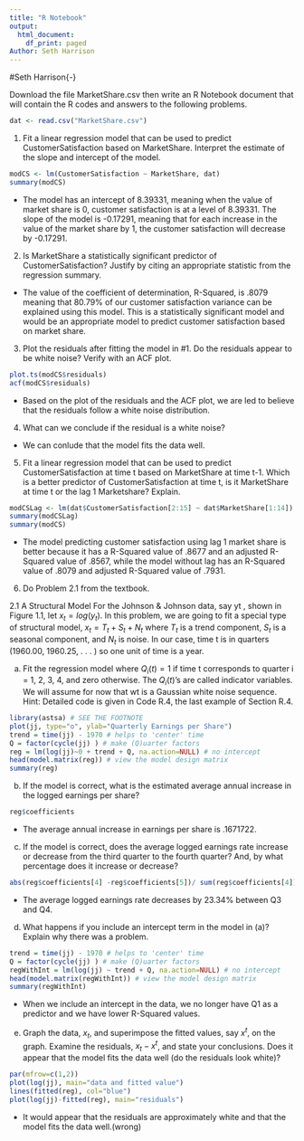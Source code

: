 ```yaml
---
title: "R Notebook"
output:
  html_document:
    df_print: paged
Author: Seth Harrison
---
```

#Seth Harrison{-}

Download the file MarketShare.csv then write an R Notebook document that will contain the R codes and answers to the following problems. 

```r
dat <- read.csv("MarketShare.csv")
```

1. Fit a linear regression model that can be used to predict CustomerSatisfaction based on MarketShare.  Interpret the estimate of the slope and intercept of the model.

```r
modCS <- lm(CustomerSatisfaction ~ MarketShare, dat)
summary(modCS)
```

* The model has an intercept of 8.39331, meaning when the value of market share is 0, customer satisfaction is at a level of 8.39331. The  slope of the model is -0.17291, meaning that for each increase in the value of the market share by 1, the customer satisfaction will decrease by -0.17291.

2. Is MarketShare a statistically significant predictor of CustomerSatisfaction?  Justify by citing an appropriate statistic from the regression summary.

* The value of the coefficient of determination, R-Squared, is .8079 meaning that 80.79% of our customer satisfaction variance can be explained using this model. This is a statistically significant model and would be an appropriate model to predict customer satisfaction based on market share.

3. Plot the residuals after fitting the model in #1.  Do the residuals appear to be white noise?  Verify with an ACF plot.

```r
plot.ts(modCS$residuals)
acf(modCS$residuals)
```

* Based on the plot of the residuals and the ACF plot, we are led to believe that the residuals follow a white noise distribution.

4. What can we conclude if the residual is a white noise?
* We can conlude that the model fits the data well.



5. Fit a linear regression model that can be used to predict CustomerSatisfaction at time t based on MarketShare at time t-1.  Which is a better predictor of CustomerSatisfaction at time t, is it MarketShare at time t or the lag 1 Marketshare?  Explain.

```r
modCSLag <- lm(dat$CustomerSatisfaction[2:15] ~ dat$MarketShare[1:14])
summary(modCSLag)
summary(modCS)
```
* The model predicting customer satisfaction using lag 1 market share is better because it has a R-Squared value of .8677 and an adjusted R-Squared value of .8567, while the model without lag has an R-Squared value of .8079 and adjusted R-Squared value of .7931.

6. Do Problem 2.1 from the textbook.

2.1 A Structural Model For the Johnson & Johnson data, say yt
, shown in Figure 1.1,
let $x_t = log(y_t)$. In this problem, we are going to fit a special type of structural model,
$x_t = T_t + S_t + N_t$ where $T_t$
is a trend component, $S_t$
is a seasonal component, and $N_t$
is noise. In our case, time t is in quarters (1960.00, 1960.25, . . . ) so one unit of time
is a year.

(a) Fit the regression model
\begin{equation}
x_t = \underbrace{β_t}_\text{trend} +\underbrace{α_1 Q_1(t) + α_2 Q_2(t) + α_3 Q_3(t) + α_4 Q_4(t)}_\text{seasonal} + \underbrace{wt|{z}noise}_\text{noise}
\end{equation}
where $Q_i(t) = 1$ if time t corresponds to quarter i = 1, 2, 3, 4, and zero otherwise.
The $Q_i(t)$’s are called indicator variables. We will assume for now that wt
is a Gaussian white noise sequence. Hint: Detailed code is given in Code R.4, the last
example of Section R.4.

```r
library(astsa) # SEE THE FOOTNOTE
plot(jj, type="o", ylab="Quarterly Earnings per Share")
trend = time(jj) - 1970 # helps to 'center' time
Q = factor(cycle(jj) ) # make (Q)uarter factors
reg = lm(log(jj)~0 + trend + Q, na.action=NULL) # no intercept
head(model.matrix(reg)) # view the model design matrix
summary(reg)
```


(b) If the model is correct, what is the estimated average annual increase in the logged
earnings per share?

```r
reg$coefficients
```

* The average annual increase in earnings per share is .1671722.

(c) If the model is correct, does the average logged earnings rate increase or decrease
from the third quarter to the fourth quarter? And, by what percentage does it
increase or decrease?

```r
abs(reg$coefficients[4] -reg$coefficients[5])/ sum(reg$coefficients[4])
```

* The average logged earnings rate decreases by 23.34% between Q3 and Q4.

(d) What happens if you include an intercept term in the model in (a)? Explain why
there was a problem.

```r
trend = time(jj) - 1970 # helps to 'center' time
Q = factor(cycle(jj) ) # make (Q)uarter factors
regWithInt = lm(log(jj) ~ trend + Q, na.action=NULL) # no intercept
head(model.matrix(regWithInt)) # view the model design matrix
summary(regWithInt)
```

* When we include an intercept in the data, we no longer have Q1 as a predictor and we have lower R-Squared values.

(e) Graph the data, $x_t$, and superimpose the fitted values, say $x^t$, on the graph. Examine the residuals, $x_t − x^{t}$, and state your conclusions. Does it appear that the model fits the data well (do the residuals look white)?

```r
par(mfrow=c(1,2))
plot(log(jj), main="data and fitted value")
lines(fitted(reg), col="blue")
plot(log(jj)-fitted(reg), main="residuals")
```

* It would appear that the residuals are approximately white and that the model fits the data well.(wrong)


